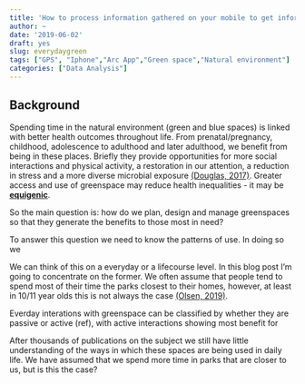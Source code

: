 ---
title: 'How to process information gathered on your mobile to get information on everyday exposure to greenspace?'
author: ~
date: '2019-06-02'
draft: yes
slug: everydaygreen
tags: ["GPS", "Iphone","Arc App","Green space","Natural environment"]
categories: ["Data Analysis"]
---

## Background

Spending time in the natural environment (green and blue spaces) is linked with better health outcomes throughout life. From prenatal/pregnancy, childhood, adolescence to adulthood and later adulthood, we benefit from being in these places. Briefly they provide opportunities for more social interactions and physical activity, a restoration in our attention, a reduction in stress and a more diverse microbial exposure [(Douglas, 2017)](https://researchrepository.ucd.ie/handle/10197/8515). Greater access and use of greenspace may reduce health inequalities - it may be [**equigenic**](https://cresh.org.uk/2013/11/08/what-is-equigenesis-and-how-might-it-help-narrow-health-inequalities/). 

So the main question is: how do we plan, design and manage greenspaces so that they generate the benefits to those most in need?

To answer this question we need to know the patterns of use. In doing so we  



We can think of this on a everyday or a lifecourse level. In this blog post I'm going to concentrate on the former. We often assume that people tend to spend most of their time the parks closest to their homes, however, at least in 10/11 year olds this is not always the case [(Olsen, 2019)](http://eprints.gla.ac.uk/178909/1/178909.pdf).

Everday interations with greenspace can be classified by whether they are passive or active (ref), with active interactions showing most benefit for 


After thousands of publications on the subject we still have little understanding of the ways in which these spaces are being used in daily life. We have assumed that we spend more time in parks that are closer to us, but is this the case? 




  